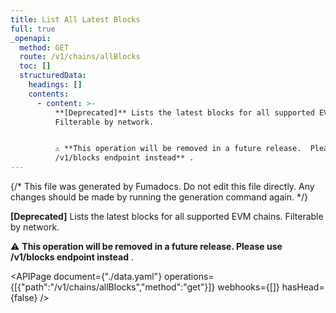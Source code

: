 ```yaml
---
title: List All Latest Blocks
full: true
_openapi:
  method: GET
  route: /v1/chains/allBlocks
  toc: []
  structuredData:
    headings: []
    contents:
      - content: >-
          **[Deprecated]** Lists the latest blocks for all supported EVM chains.
          Filterable by network.


          ⚠️ **This operation will be removed in a future release.  Please use
          /v1/blocks endpoint instead** .
---
```


{/* This file was generated by Fumadocs. Do not edit this file directly. Any changes should be made by running the generation command again. */}

**[Deprecated]** Lists the latest blocks for all supported EVM chains. Filterable by network.

⚠️ **This operation will be removed in a future release.  Please use /v1/blocks endpoint instead** .

<APIPage document={"./data.yaml"} operations={[{"path":"/v1/chains/allBlocks","method":"get"}]} webhooks={[]} hasHead={false} />